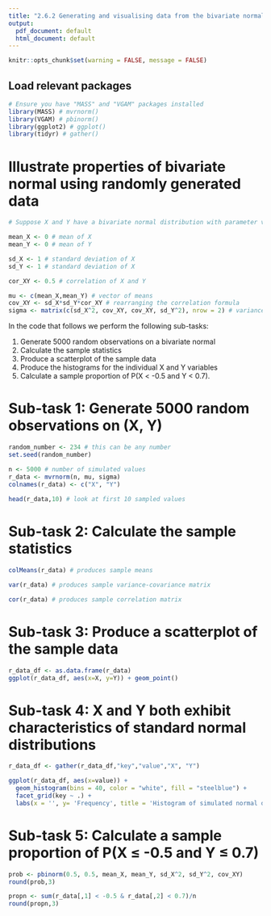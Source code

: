 ---
title: "2.6.2 Generating and visualising data from the bivariate normal distribution"
output:
  pdf_document: default
  html_document: default
---

```{r setup, include=FALSE}
knitr::opts_chunk$set(warning = FALSE, message = FALSE)
```

## Load relevant packages

```{r}
# Ensure you have "MASS" and "VGAM" packages installed
library(MASS) # mvrnorm()
library(VGAM) # pbinorm()
library(ggplot2) # ggplot()
library(tidyr) # gather()
```


# Illustrate properties of bivariate normal using randomly generated data

```{r}
# Suppose X and Y have a bivariate normal distribution with parameter values: 

mean_X <- 0 # mean of X 
mean_Y <- 0 # mean of Y 

sd_X <- 1 # standard deviation of X 
sd_Y <- 1 # standard deviation of X 

cor_XY <- 0.5 # correlation of X and Y 

mu <- c(mean_X,mean_Y) # vector of means
cov_XY <- sd_X*sd_Y*cor_XY # rearranging the correlation formula
sigma <- matrix(c(sd_X^2, cov_XY, cov_XY, sd_Y^2), nrow = 2) # variance-covariance matrix
```

In the code that follows we perform the following sub-tasks:  

1. Generate 5000 random observations on a bivariate normal 
2. Calculate the sample statistics 
3. Produce a scatterplot of the sample data 
4. Produce the histograms for the individual X and Y variables 
5. Calculate a sample proportion of P(X < -0.5 and Y < 0.7). 

\newpage
# Sub-task 1: Generate 5000 random observations on (X, Y) 

```{r}
random_number <- 234 # this can be any number
set.seed(random_number)

n <- 5000 # number of simulated values 
r_data <- mvrnorm(n, mu, sigma) 
colnames(r_data) <- c("X", "Y") 
 
head(r_data,10) # look at first 10 sampled values
```


# Sub-task 2: Calculate the sample statistics

```{r}
colMeans(r_data) # produces sample means 

var(r_data) # produces sample variance-covariance matrix 

cor(r_data) # produces sample correlation matrix 
```

\newpage
# Sub-task 3: Produce a scatterplot of the sample data 

```{r fig.width = 7, fig.height = 4}
r_data_df <- as.data.frame(r_data)
ggplot(r_data_df, aes(x=X, y=Y)) + geom_point()
```

# Sub-task 4: X and Y both exhibit characteristics of standard normal distributions 

```{r fig.width = 7, fig.height = 4}

r_data_df <- gather(r_data_df,"key","value","X", "Y")

ggplot(r_data_df, aes(x=value)) + 
  geom_histogram(bins = 40, color = "white", fill = "steelblue") + 
  facet_grid(key ~ .) + 
  labs(x = '', y= 'Frequency', title = 'Histogram of simulated normal data')
```

# Sub-task 5: Calculate a sample proportion of P(X $\leq$ -0.5 and Y $\leq$ 0.7) 

```{r}
prob <- pbinorm(0.5, 0.5, mean_X, mean_Y, sd_X^2, sd_Y^2, cov_XY) 
round(prob,3)

propn <- sum(r_data[,1] < -0.5 & r_data[,2] < 0.7)/n
round(propn,3)
```
